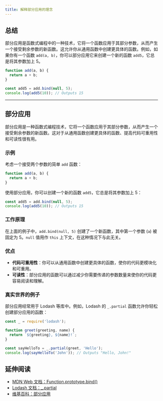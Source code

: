 ```yaml
---
title: 解释部分应用的理念
---
```


## 总结

部分应用是函数式编程中的一种技术，它将一个函数应用于其部分参数，从而产生一个接受剩余参数的新函数。这允许你从通用函数中创建更具体的函数。例如，如果你有一个函数 `add(a, b)`，你可以部分应用它来创建一个新的函数 `add5`，它总是将其参数加上 5。

```js live
function add(a, b) {
  return a + b;
}

const add5 = add.bind(null, 5);
console.log(add5(10)); // Outputs 15
```

***

## 部分应用

部分应用是一种函数式编程技术，它将一个函数应用于其部分参数，从而产生一个接受剩余参数的新函数。这对于从通用函数创建更具体的函数、提高代码可重用性和可读性很有用。

### 示例

考虑一个接受两个参数的简单 `add` 函数：

```js
function add(a, b) {
  return a + b;
}
```

使用部分应用，你可以创建一个新的函数 `add5`，它总是将其参数加上 5：

```js
const add5 = add.bind(null, 5);
console.log(add5(10)); // Outputs 15
```

### 工作原理

在上面的例子中，`add.bind(null, 5)` 创建了一个新函数，其中第一个参数 (`a`) 被固定为 5。`null` 值用作 `this` 上下文，在这种情况下与此无关。

### 优点

* **代码可重用性**：你可以从通用函数中创建更具体的函数，使你的代码更模块化和可重用。
* **可读性**：部分应用的函数可以通过减少你需要传递的参数数量来使你的代码更容易阅读和理解。

### 真实世界的例子

部分应用经常用于 Lodash 等库中。例如，Lodash 的 `_.partial` 函数允许你轻松创建部分应用的函数：

```js
const _ = require('lodash');

function greet(greeting, name) {
  return `${greeting}, ${name}!`;
}

const sayHelloTo = _.partial(greet, 'Hello');
console.log(sayHelloTo('John')); // Outputs "Hello, John!"
```

## 延伸阅读

* [MDN Web 文档：Function.prototype.bind()](https://developer.mozilla.org/zh-CN/docs/Web/JavaScript/Reference/Global_Objects/Function/bind)
* [Lodash 文档：\_.partial](https://lodash.com/docs/4.17.15#partial)
* [维基百科：部分应用](https://zh.wikipedia.org/wiki/%E9%83%A8%E5%88%86%E5%BA%94%E7%94%A8)

